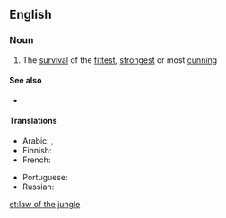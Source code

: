 ==English==

===Noun===
{{wikipedia}}
{{en-noun|head=[[law]] of the [[jungle]]|-}}

# {{label|en|idiomatic}} The [[survival]] of the [[fittest]], [[strongest]] or most [[cunning]]

====See also====
* {{l|en|free-for-all}}

====Translations====
{{trans-top|The survival of the fittest}}
* Arabic: {{t|ar|شريعَة الغاب|f}}, {{t|ar|قانون الغابَة|m}}
* Finnish: {{t|fi|viidakon laki}}
* French: {{t+|fr|loi de la jungle|f}}
{{trans-mid}}
* Portuguese: {{t|pt|lei da selva|f}}
* Russian: {{t|ru|зако́н джу́нглей|m}}
{{trans-bottom}}

[[et:law of the jungle]]